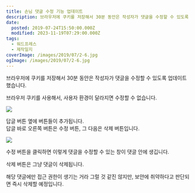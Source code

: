 ```yaml
---
title: 손님 댓글 수정 기능 업데이트
description: 브라우저에 쿠키를 저장해서 30분 동안은 작성자가 댓글을 수정할 수 있도록 업데이트했습니다. 브라우저 쿠키를 사용해서, 사용자 환경이 달라지면 수정할 수 없습니다. 답글 버튼 옆에 버튼들이 추가됩니다. 답글 바로 오른쪽 버튼은 수정 버튼, 그 다음은 삭제 버튼입니다. 수정 버튼을 클릭하면 이렇게 댓글을 수정할 수 있는 창이 댓글 안에 생깁니다. 삭제 버튼은 그냥 댓글이 삭제됩니다. 해당 댓글에만 접근
date:
  posted: 2019-07-24T15:50:00.000Z
  modified: 2023-11-19T07:29:00.000Z
tags:
  - 워드프레스
  - 제작일지
coverImage: /images/2019/07/2-6.jpg
ogImage: /images/2019/07/2-6.jpg
---
```


브라우저에 쿠키를 저장해서 30분 동안은 작성자가 댓글을 수정할 수 있도록 업데이트했습니다.

브라우저 쿠키를 사용해서, 사용자 환경이 달라지면 수정할 수 없습니다.

![](/images/2019/07/1-6.jpg)

답글 버튼 옆에 버튼들이 추가됩니다.  
 답글 바로 오른쪽 버튼은 수정 버튼, 그 다음은 삭제 버튼입니다.

![](/images/2019/07/2-6.jpg)

수정 버튼을 클릭하면 이렇게 댓글을 수정할 수 있는 창이 댓글 안에 생깁니다.

삭제 버튼은 그냥 댓글이 삭제됩니다.

해당 댓글에만 접근 권한이 생기는 거라 그럴 것 같진 않지만, 보안에 취약하다고 판단되면 즉시 삭제할 예정입니다.
